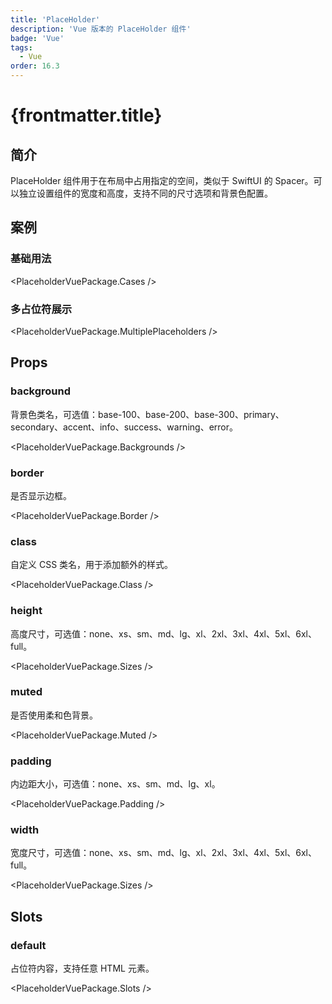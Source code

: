 ```yaml
---
title: 'PlaceHolder'
description: 'Vue 版本的 PlaceHolder 组件'
badge: 'Vue'
tags:
  - Vue
order: 16.3
---
```



# {frontmatter.title}

## 简介

PlaceHolder 组件用于在布局中占用指定的空间，类似于 SwiftUI 的 Spacer。可以独立设置组件的宽度和高度，支持不同的尺寸选项和背景色配置。

## 案例

### 基础用法

<PlaceholderVuePackage.Cases />

### 多占位符展示

<PlaceholderVuePackage.MultiplePlaceholders />

## Props

### background

背景色类名，可选值：base-100、base-200、base-300、primary、secondary、accent、info、success、warning、error。

<PlaceholderVuePackage.Backgrounds />

### border

是否显示边框。

<PlaceholderVuePackage.Border />

### class

自定义 CSS 类名，用于添加额外的样式。

<PlaceholderVuePackage.Class />

### height

高度尺寸，可选值：none、xs、sm、md、lg、xl、2xl、3xl、4xl、5xl、6xl、full。

<PlaceholderVuePackage.Sizes />

### muted

是否使用柔和色背景。

<PlaceholderVuePackage.Muted />

### padding

内边距大小，可选值：none、xs、sm、md、lg、xl。

<PlaceholderVuePackage.Padding />

### width

宽度尺寸，可选值：none、xs、sm、md、lg、xl、2xl、3xl、4xl、5xl、6xl、full。

<PlaceholderVuePackage.Sizes />

## Slots

### default

占位符内容，支持任意 HTML 元素。

<PlaceholderVuePackage.Slots />
